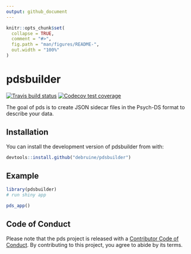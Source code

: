 ```yaml
---
output: github_document
---
```


<!-- README.md is generated from README.Rmd. Please edit that file -->

```r
knitr::opts_chunk$set(
  collapse = TRUE,
  comment = "#>",
  fig.path = "man/figures/README-",
  out.width = "100%"
)
```

# pdsbuilder

<!-- badges: start -->
[![Travis build status](https://travis-ci.com/debruine/pdsbuilder.svg?branch=master)](https://travis-ci.com/debruine/pdsbuilder)
[![Codecov test coverage](https://codecov.io/gh/debruine/pdsbuilder/branch/master/graph/badge.svg)](https://codecov.io/gh/debruine/pdsbuilder?branch=master)
<!-- badges: end -->

The goal of pds is to create JSON sidecar files in the Psych-DS format to describe your data. 

## Installation

You can install the development version of pdsbuilder from with:

``` r
devtools::install.github("debruine/pdsbuilder")
```

## Example


```r
library(pdsbuilder)
# run shiny app

pds_app()
```

## Code of Conduct

Please note that the pds project is released with a [Contributor Code of Conduct](https://contributor-covenant.org/version/2/0/CODE_OF_CONDUCT.html). By contributing to this project, you agree to abide by its terms.
